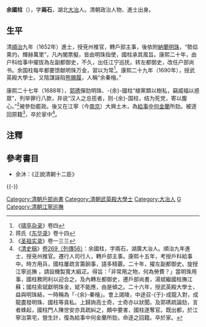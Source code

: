 '''余國柱'''（{{bd|?||?||}}），字'''兩石'''，湖北[[大冶|大冶]]人。清朝政治人物、進士出身。

== 生平 ==
清[[順治|順治]]九年（1652年）進士，授兗州推官，轉戶部主事，後依附[[納蘭明珠|納蘭明珠]]，“勢焰熏灼，輝赫萬里”，凡內閣票擬，皆由明珠指使，國柱承其風旨。康熙二十年，由户科给事中擢拔為左副都御史，不久，出任江宁巡抚。转左都御史，改任户部尚书。余国柱每年都要馈献明珠万金，習以为常<ref>《[[:wikisource:zh:嘯亭雜錄|啸亭杂录]]》卷四</ref>。康熙二十九年（1690年），授武英殿大學士。又陰謀誣陷[[熊賜履|熊賜履]]，人稱“余秦檜。”

康熙二十七年（1688年），[[郭琇|郭琇]]彈劾明珠、-{余}-國柱“植黨類以樹私，竊威福以惑眾”，列举罪行八款，并说“汉人之总揽者，则-{余}-国柱，结为死党，寄以腹心。”<ref>蒋氏《[[东华录|东华录]]》卷十四</ref>被參劾罷政。後又在江寧（今[[南京|南京]]）大興土木，為[[給事中|給事中]][[何金蘭|何金蘭]]所劾。被逐回原籍<ref>《[[:wikisource:zh:康熙朝實錄|圣祖实录]]》卷一三三</ref>，卒於家中<ref>《[[清史稿|清史稿]]》[[:wikisource:zh:清史稿/卷269|卷269（列傳56）]]：余國柱，字兩石，湖廣大冶人。順治九年進士，授兗州推官。遷行人司行人，轉戶部主事。康熙十五年，考授戶科給事中。時方用兵，國柱屢疏言籌餉事，語多精覈。二十年，擢左副都御史。旋授 江寧巡撫 ，請設機製寬大緞疋。得旨：「非常用之物，何為勞費？」當明珠用事，國柱務罔利以迎合之，及內轉左都御史，遷戶部尚書，湯斌繼國柱撫江蘇；國柱索斌獻明珠金，斌不能應，由是傾之。二十六年，授武英殿大學士，益與明珠結，一時稱為「-{余}-秦檜」。會上謁陵，中途召-{于}-成龍入對，成龍盡發明珠、國柱等貪私。上歸詢高士奇，士奇亦以狀聞。及郭琇疏論劾，言者蜂起，國柱門人陳世安亦具疏糾之，頗中要害，國柱遂奪官。既出都，於江寧治第宅，營生計，復為給事中何金蘭所劾，命逐之回籍。卒於家。</ref>。

==注釋==
{{reflist}}

==參考書目==
* 余沐：《正說清朝十二臣》

{{-}}
{{start box}}
{{s-off}}
{{succession box|[[梁清標|梁清標]]|[[陳廷敬|陳廷敬]]|[[清朝户部尚书列表#户部汉尚书|戶部漢尚書]]|<small>康熙二十三年九月丁卯－康熙二十六年二月甲寅<br>（1684年10月12日－1687年3月18日）</small>}}
{{end box}}
{{DEFAULTSORT:Liu劉}}
{{順治九年壬辰科殿試金榜}}
[[Category:清朝戶部尚書|Category:清朝戶部尚書]]
[[Category:清朝武英殿大學士|Category:清朝武英殿大學士]]
[[Category:大冶人|Category:大冶人]]
[[Category:余姓|G]]
[[Category:清朝江寧巡撫|Category:清朝江寧巡撫]]